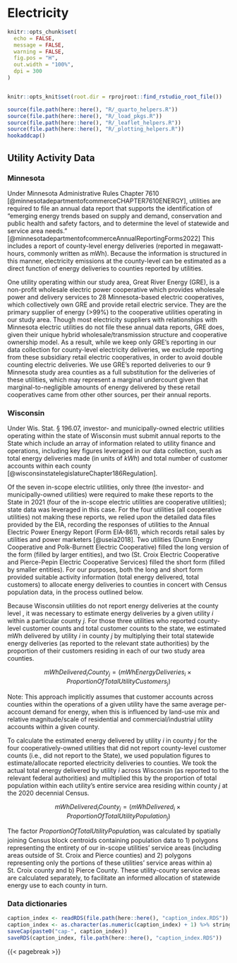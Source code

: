 # Electricity

```r
knitr::opts_chunk$set(
  echo = FALSE,
  message = FALSE,
  warning = FALSE,
  fig.pos = "H",
  out.width = "100%",
  dpi = 300
)


knitr::opts_knit$set(root.dir = rprojroot::find_rstudio_root_file())
```

```r
source(file.path(here::here(), "R/_quarto_helpers.R"))
source(file.path(here::here(), "R/_load_pkgs.R"))
source(file.path(here::here(), "R/_leaflet_helpers.R"))
source(file.path(here::here(), "R/_plotting_helpers.R"))
hookaddcap()
```

## Utility Activity Data

### Minnesota

Under Minnesota Administrative Rules Chapter 7610 [@minnesotadepartmentofcommerceCHAPTER7610ENERGY], utilities are required to file an annual data report that supports the identification of "emerging energy trends based on supply and demand, conservation and public health and safety factors, and to determine the level of statewide and service area needs." [@minnesotadepartmentofcommerceAnnualReportingForms2022] This includes a report of county-level energy deliveries (reported in megawatt-hours, commonly written as mWh). Because the information is structured in this manner, electricity emissions at the county-level can be estimated as a direct function of energy deliveries to counties reported by utilities.

One utility operating within our study area, Great River Energy (GRE), is a non-profit wholesale electric power cooperative which provides wholesale power and delivery services to 28 Minnesota-based electric cooperatives, which collectively own GRE and provide retail electric service. They are the primary supplier of energy (\>99%) to the cooperative utilities operating in our study area. Though most electricity suppliers with relationships with Minnesota electric utilities do not file these annual data reports, GRE does, given their unique hybrid wholesale/transmission structure and cooperative ownership model. As a result, while we keep only GRE's reporting in our data collection for county-level electricity deliveries, we exclude reporting from these subsidiary retail electric cooperatives, in order to avoid double counting electric deliveries. We use GRE's reported deliveries to our 9 Minnesota study area counties as a full substitution for the deliveries of these utilities, which may represent a marginal undercount given that marginal-to-negligible amounts of energy delivered by these retail cooperatives came from other other sources, per their annual reports.

### Wisconsin

Under Wis. Stat. § 196.07, investor- and municipally-owned electric utilities operating within the state of Wisconsin must submit annual reports to the State which include an array of information related to utility finance and operations, including key figures leveraged in our data collection, such as total energy deliveries made (in units of *kWh*) and total number of customer accounts within each county [@wisconsinstatelegislatureChapter186Regulation].

Of the seven in-scope electric utilities, only three (the investor- and municipally-owned utilities) were required to make these reports to the State in 2021 (four of the in-scope electric utilities are cooperative utilities); state data was leveraged in this case. For the four utilities (all cooperative utilities) not making these reports, we relied upon the detailed data files provided by the EIA, recording the responses of utilities to the Annual Electric Power Energy Report (Form EIA-861), which records retail sales by utilities and power marketers [@useia2018]. Two utilities (Dunn Energy Cooperative and Polk-Burnett Electric Cooperative) filled the long version of the form (filled by larger entities), and two (St. Croix Electric Cooperative and Pierce-Pepin Electric Cooperative Services) filled the short form (filled by smaller entities). For our purposes, both the long and short form provided suitable activity information (total energy delivered, total customers) to allocate energy deliveries to counties in concert with Census population data, in the process outlined below.

Because Wisconsin utilities do not report energy deliveries at the county level , it was necessary to estimate energy deliveries by a given utility *i* within a particular county *j.* For those three utilities who reported county-level customer counts and total customer counts to the state, we estimated mWh delivered by utility *i* in county *j* by multiplying their total statewide energy deliveries (as reported to the relevant state authorities) by the proportion of their customers residing in each of our two study area counties.

$$mWhDelivered_iCounty_j =  (mWhEnergyDeliveries_i \times {ProportionOfTotalUtilityCustomers_j}) $$

Note: This approach implicitly assumes that customer accounts across counties within the operations of a given utility have the same average per-account demand for energy, when this is influenced by land-use mix and relative magnitude/scale of residential and commercial/industrial utility accounts within a given county.

To calculate the estimated energy delivered by utility *i* in county *j* for the four cooperatively-owned utilities that did not report county-level customer counts (i.e., did not report to the State), we used population figures to estimate/allocate reported electricity deliveries to counties. We took the actual total energy delivered by utility *i* across Wisconsin (as reported to the relevant federal authorities) and multiplied this by the proportion of total population within each utility's entire service area residing within county *j* at the 2020 decennial Census.

$$mWhDelivered_iCounty_j =  (mWhDelivered_i \times {ProportionOfTotalUtilityPopulation_j}) $$

The factor *ProportionOfTotalUtilityPopulation*~j~ was calculated by spatially joining Census block centroids containing population data to 1) polygons representing the entirety of our in-scope utilities' service areas (including areas outside of St. Croix and Pierce counties) and 2) polygons representing only the portions of these utilities' service areas within a) St. Croix county and b) Pierce County. These utility-county service areas are calculated separately, to facilitate an informed allocation of statewide energy use to each county in turn.

### Data dictionaries

```r
caption_index <- readRDS(file.path(here::here(), "caption_index.RDS"))
caption_index <- as.character(as.numeric(caption_index) + 1) %>% stringr::str_pad(width = 2, side = "left", pad = "0")
saveCap(paste0("cap-", caption_index))
saveRDS(caption_index, file.path(here::here(), "caption_index.RDS"))
```

{{< pagebreak >}}
